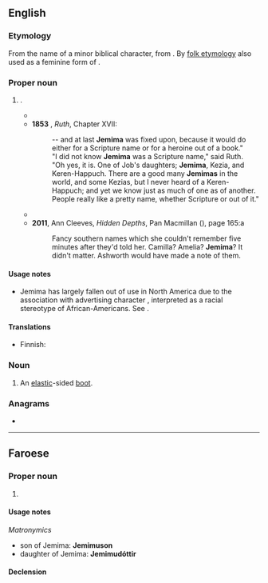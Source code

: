 ==English==

===Etymology===
From the name of a minor biblical character, from {{der|en|he|יְמִימָה||dove}}. By [[folk etymology]] also used as a feminine form of {{m|en|James}}.

===Proper noun===
{{en-proper noun}}

# {{given name|en|female|from=Hebrew}}.
#* {{RQ:King James Version|Job|42|13-15|passage=He had also seven sons and three daughters. And he called the name of the first, '''Jemima'''; and the name of the second, Kezia; and the name of the third, Kerenhappuch. And in all the land were no women found so fair as the daughters of Job: and their father gave them inheritance among their brethren.}}
#* '''1853''' {{w|Elizabeth Gaskell}}, ''Ruth'', Chapter XVII:
#*: -- and at last '''Jemima''' was fixed upon, because it would do either for a Scripture name or for a heroine out of a book."
#*: "I did not know '''Jemima''' was a Scripture name," said Ruth.
#*: "Oh yes, it is. One of Job's daughters; '''Jemima''', Kezia, and Keren-Happuch. There are a good many '''Jemimas''' in the world, and some Kezias, but I never heard of a Keren-Happuch; and yet we know just as much of one as of another. People really like a pretty name, whether Scripture or out of it."
#* {{quote-book|en|year=2005|author={{w|Zadie Smith}}|title=On Beauty|page=51|publisher=Penguin|year_published=2006|isbn=9780141026664
|passage=But then, thought Kiki, they were brought up that way, these white American boys: I'm the Aunt '''Jemima''' on the cookie boxes of their childhoods, the pair of thick ankles Tom and Jerry played around. Of course they find me funny.}}
#* '''2011''', Ann Cleeves, ''Hidden Depths'', Pan Macmillan ({{ISBN|9780330528641}}), page 165:a
#*: Fancy southern names which she couldn&#39;t remember five minutes after they&#39;d told  her. Camilla? Amelia? '''Jemima'''? It didn&#39;t matter. Ashworth would have made a  note of them.

====Usage notes====
* Jemima has largely fallen out of use in North America due to the association with advertising character {{w|Aunt Jemima}}, interpreted as a racial stereotype of African-Americans. See {{m|en|Aunt Jemima}}.

====Translations====
{{trans-top|female given name}}
* Finnish: {{t+|fi|Jemina}}
{{trans-mid}}
{{trans-bottom}}

===Noun===
{{en-noun}}

# An [[elastic]]-sided [[boot]].

===Anagrams===
* {{anagrams|en|a=aeijmm|jammie}}

----

==Faroese==

===Proper noun===
{{head|fo|proper noun|g=f}}

# {{given name|fo|female}}

====Usage notes====
''Matronymics''
* son of Jemima: '''Jemimuson'''
* daughter of Jemima: '''Jemimudóttir'''

====Declension====
{{fo-decl-proper-noun-s-indef|Jemima|Jemimu|Jemimu|Jemimu}}